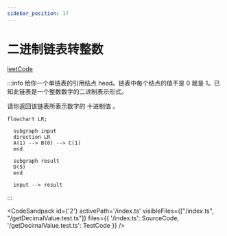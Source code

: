 ```yaml
---
sidebar_position: 17
---
```



# 二进制链表转整数


[leetCode](https://leetcode.cn/problems/convert-binary-number-in-a-linked-list-to-integer/)

:::info
给你一个单链表的引用结点 head。链表中每个结点的值不是 0 就是 1。已知此链表是一个整数数字的二进制表示形式。

请你返回该链表所表示数字的 十进制值 。

```mermaid
flowchart LR;

  subgraph input
  direction LR
  A(1) --> B(0) --> C(1)
  end

  subgraph result
  D(5)
  end

  input --> result
```
:::

<CodeSandpack
  id={'2'}
  activePath='/index.ts'
  visibleFiles={["/index.ts", "/getDecimalValue.test.ts"]}
  files={{
    '/index.ts': SourceCode,
    '/getDecimalValue.test.ts': TestCode
  }}
/>
